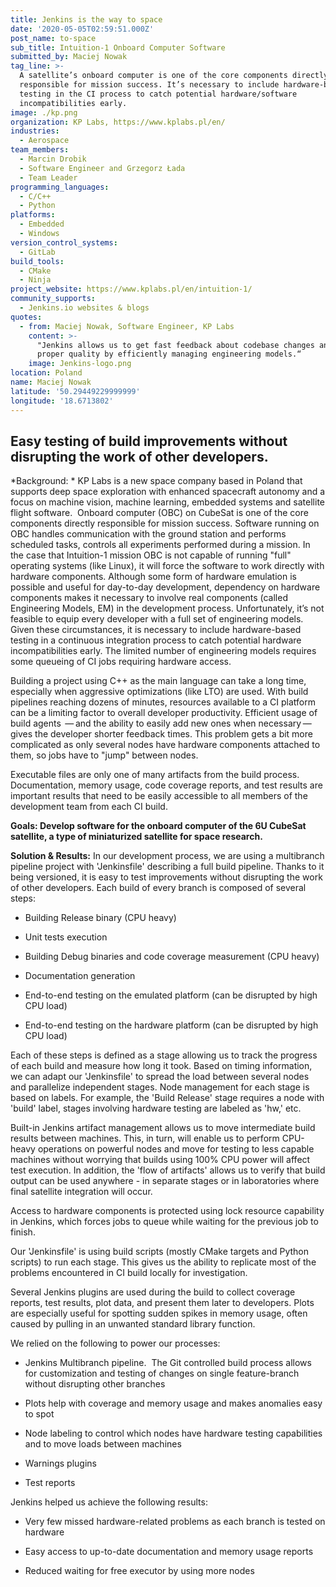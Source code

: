 ```yaml
---
title: Jenkins is the way to space
date: '2020-05-05T02:59:51.000Z'
post_name: to-space
sub_title: Intuition-1 Onboard Computer Software
submitted_by: Maciej Nowak
tag_line: >-
  A satellite’s onboard computer is one of the core components directly
  responsible for mission success. It’s necessary to include hardware-based
  testing in the CI process to catch potential hardware/software
  incompatibilities early.
image: ./kp.png
organization: KP Labs, https://www.kplabs.pl/en/
industries:
  - Aerospace
team_members:
  - Marcin Drobik
  - Software Engineer and Grzegorz Łada
  - Team Leader
programming_languages:
  - C/C++
  - Python
platforms:
  - Embedded
  - Windows
version_control_systems:
  - GitLab
build_tools:
  - CMake
  - Ninja
project_website: https://www.kplabs.pl/en/intuition-1/
community_supports:
  - Jenkins.io websites & blogs
quotes:
  - from: Maciej Nowak, Software Engineer, KP Labs
    content: >-
      "Jenkins allows us to get fast feedback about codebase changes and ensure
      proper quality by efficiently managing engineering models.“
    image: Jenkins-logo.png
location: Poland
name: Maciej Nowak
latitude: '50.29449229999999'
longitude: '18.6713802'
---
```

## Easy testing of build improvements without disrupting the work of other developers.

\*Background: \* KP Labs is a new space company based in Poland that supports deep space exploration with enhanced spacecraft autonomy and a focus on machine vision, machine learning, embedded systems and satellite flight software.  Onboard computer (OBC) on CubeSat is one of the core components directly responsible for mission success. Software running on OBC handles communication with the ground station and performs scheduled tasks, controls all experiments performed during a mission. In the case that Intuition-1 mission OBC is not capable of running "full" operating systems (like Linux), it will force the software to work directly with hardware components. Although some form of hardware emulation is possible and useful for day-to-day development, dependency on hardware components makes it necessary to involve real components (called Engineering Models, EM) in the development process. Unfortunately, it’s not feasible to equip every developer with a full set of engineering models. Given these circumstances, it is necessary to include hardware-based testing in a continuous integration process to catch potential hardware incompatibilities early. The limited number of engineering models requires some queueing of CI jobs requiring hardware access.

Building a project using C++ as the main language can take a long time, especially when aggressive optimizations (like LTO) are used. With build pipelines reaching dozens of minutes, resources available to a CI platform can be a limiting factor to overall developer productivity. Efficient usage of build agents  — and the ability to easily add new ones when necessary — gives the developer shorter feedback times. This problem gets a bit more complicated as only several nodes have hardware components attached to them, so jobs have to "jump" between nodes.

Executable files are only one of many artifacts from the build process. Documentation, memory usage, code coverage reports, and test results are important results that need to be easily accessible to all members of the development team from each CI build.

**Goals: Develop software for the onboard computer of the 6U CubeSat satellite, a type of miniaturized satellite for space research.**

<Testimonal idx="0" />

**Solution & Results:** In our development process, we are using a multibranch pipeline project with 'Jenkinsfile' describing a full build pipeline. Thanks to it being versioned, it is easy to test improvements without disrupting the work of other developers. Each build of every branch is composed of several steps:

-   Building Release binary (CPU heavy)

-   Unit tests execution

-   Building Debug binaries and code coverage measurement (CPU heavy)

-   Documentation generation

-   End-to-end testing on the emulated platform (can be disrupted by high CPU load)

-   End-to-end testing on the hardware platform (can be disrupted by high CPU load)

Each of these steps is defined as a stage allowing us to track the progress of each build and measure how long it took. Based on timing information, we can adapt our 'Jenkinsfile' to spread the load between several nodes and parallelize independent stages. Node management for each stage is based on labels. For example, the 'Build Release' stage requires a node with 'build' label, stages involving hardware testing are labeled as 'hw,' etc.

Built-in Jenkins artifact management allows us to move intermediate build results between machines. This, in turn, will enable us to perform CPU-heavy operations on powerful nodes and move for testing to less capable machines without worrying that builds using 100% CPU power will affect test execution. In addition, the 'flow of artifacts' allows us to verify that build output can be used anywhere - in separate stages or in laboratories where final satellite integration will occur.

Access to hardware components is protected using lock resource capability in Jenkins, which forces jobs to queue while waiting for the previous job to finish.

Our 'Jenkinsfile' is using build scripts (mostly CMake targets and Python scripts) to run each stage. This gives us the ability to replicate most of the problems encountered in CI build locally for investigation.

Several Jenkins plugins are used during the build to collect coverage reports, test results, plot data, and present them later to developers. Plots are especially useful for spotting sudden spikes in memory usage, often caused by pulling in an unwanted standard library function.

We relied on the following to power our processes:

-   Jenkins Multibranch pipeline.  The Git controlled build process allows for customization and testing of changes on single feature-branch without disrupting other branches

-   Plots help with coverage and memory usage and makes anomalies easy to spot

-   Node labeling to control which nodes have hardware testing capabilities and to move loads between machines

-   Warnings plugins

-   Test reports

Jenkins helped us achieve the following results:

-   Very few missed hardware-related problems as each branch is tested on hardware

-   Easy access to up-to-date documentation and memory usage reports

-   Reduced waiting for free executor by using more nodes
